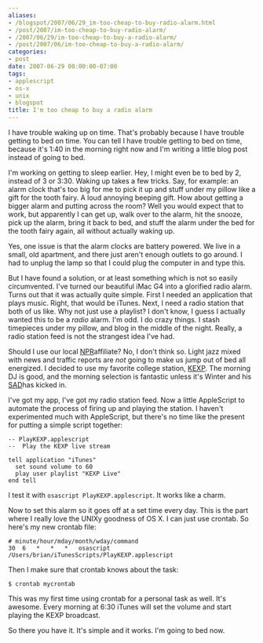 ```yaml
---
aliases:
- /blogspot/2007/06/29_im-too-cheap-to-buy-radio-alarm.html
- /post/2007/im-too-cheap-to-buy-radio-alarm/
- /2007/06/29/im-too-cheap-to-buy-a-radio-alarm/
- /post/2007/06/im-too-cheap-to-buy-a-radio-alarm/
categories:
- post
date: 2007-06-29 00:00:00-07:00
tags:
- applescript
- os-x
- unix
- blogspot
title: I'm too cheap to buy a radio alarm
---
```


I have trouble waking up on time. That's probably because I have trouble getting to bed on time. You can tell I have trouble getting to bed on time, because it's 1:40 in the morning right now and I'm writing a little blog post instead of going to bed.

I'm working on getting to sleep earlier. Hey, I might even be to bed by 2, instead of 3 or 3:30. Waking up takes a few tricks. Say, for example: an alarm clock that's too big for me to pick it up and stuff under my pillow like a gift for the tooth fairy. A loud annoying beeping gift. How about getting a bigger alarm and putting across the room? Well you would expect that to work, but apparently I can get up, walk over to the alarm, hit the snooze, pick up the alarm, bring it back to bed, and stuff the alarm under the bed for the tooth fairy again, all without actually waking up.

Yes, one issue is that the alarm clocks are battery powered. We live in a small, old apartment, and there just aren't enough outlets to go around. I had to unplug the lamp so that I could plug the computer in and type this.

But I have found a solution, or at least something which is not so easily circumvented. I've turned our beautiful iMac G4 into a glorified radio alarm. Turns out that it was actually quite simple. First I needed an application that plays music. Right, that would be iTunes. Next, I need a radio station that both of us like. Why not just use a playlist? I don't know, I guess I actually wanted this to be a <span style="font-style: italic;">radio</span> alarm. I'm odd. I do crazy things. I stash timepieces under my pillow, and blog in the middle of the night. Really, a radio station feed is not the strangest idea I've had.

Should I use our local [NPR](http://npr.org/)affiliate? No, I
don't think so. Light jazz mixed with news and traffic reports are *not* going
to make us jump out of bed all energized. I decided to use my favorite college
station, [KEXP](http://www.kexp.org/). The morning DJ is good, and
the morning selection is fantastic unless it's Winter and his
[SAD](http://www.sada.org.uk/)has kicked in.

I've got my app, I've got my radio station feed. Now a little AppleScript to automate the process of firing up and playing the station. I haven't experimented much with AppleScript, but there's no time like the present for putting a simple script together:

```applescript
-- PlayKEXP.applescript
--  Play the KEXP live stream

tell application "iTunes"
  set sound volume to 60
  play user playlist "KEXP Live"
end tell
```

I test it with `osascript PlayKEXP.applescript`. It works like a charm.

Now to set this alarm so it goes off at a set time every day. This is the part where I really love the UNIXy goodness of OS X. I can just use crontab. So here's my new crontab file:

```
# minute/hour/mday/month/wday/command
30  6   *   *   *   osascript /Users/brian/iTunesScripts/PlayKEXP.applescript
```

Then I make sure that crontab knows about the task:

```
$ crontab mycrontab
```

This was my first time using crontab for a personal task as well. It's awesome. Every morning at 6:30 iTunes will set the volume and start playing the KEXP broadcast.

So there you have it. It's simple and it works. I'm going to bed now.
